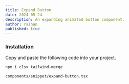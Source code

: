 ```yaml
---
title: Expand Button
date: 2024-05-24
description: An expanding animated button component.
author: raihan
published: true
---
```



<ComponentPreview name="expand-button-demo" />

<Steps>

### Installation

Copy and paste the following code into your project.

```bash
npm i clsx tailwind-merge
```

```text
components/snippet/expand-button.tsx
```

<ComponentSource name="expand-button" />

</Steps>




